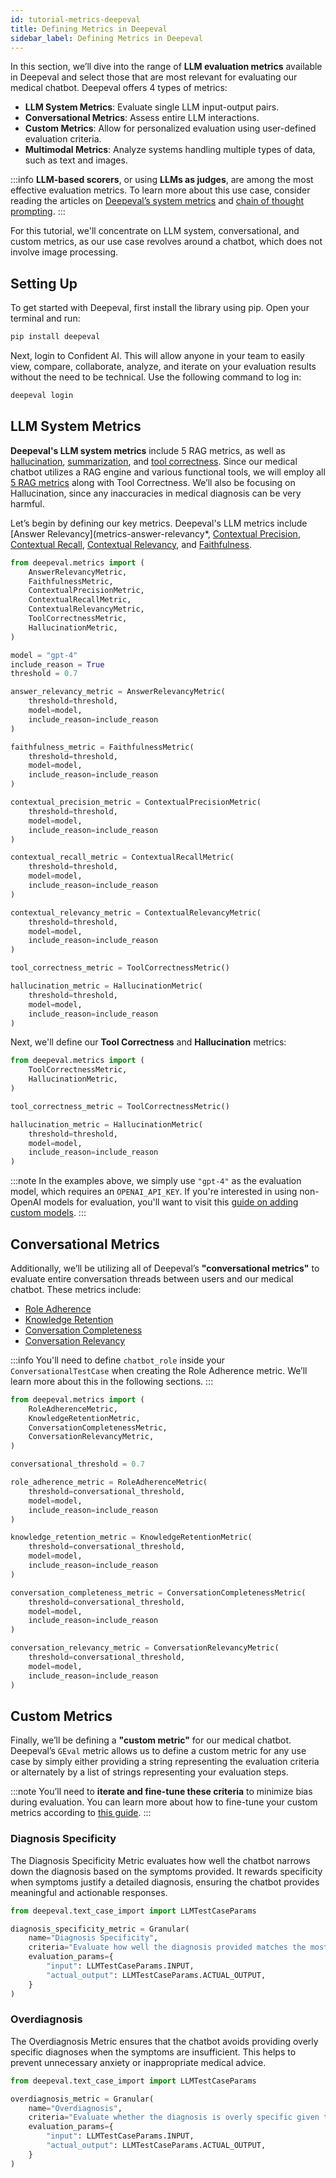 ```yaml
---
id: tutorial-metrics-deepeval
title: Defining Metrics in Deepeval
sidebar_label: Defining Metrics in Deepeval
---
```


In this section, we’ll dive into the range of **LLM evaluation metrics** available in Deepeval and select those that are most relevant for evaluating our medical chatbot. Deepeval offers 4 types of metrics:

- **LLM System Metrics**: Evaluate single LLM input-output pairs.
- **Conversational Metrics**: Assess entire LLM interactions.
- **Custom Metrics**: Allow for personalized evaluation using user-defined evaluation criteria.
- **Multimodal Metrics**: Analyze systems handling multiple types of data, such as text and images.

:::info
**LLM-based scorers**, or using **LLMs as judges**, are among the most effective evaluation metrics. To learn more about this use case, consider reading the articles on [Deepeval’s system metrics](https://www.confident-ai.com) and [chain of thought prompting](https://www.confident-ai.com).
:::

For this tutorial, we'll concentrate on LLM system, conversational, and custom metrics, as our use case revolves around a chatbot, which does not involve image processing.

## Setting Up
To get started with Deepeval, first install the library using pip. Open your terminal and run:

```bash
pip install deepeval
```

Next, login to Confident AI. This will allow anyone in your team to easily view, compare, collaborate, analyze, and iterate on your evaluation results without the need to be technical. Use the following command to log in:

```bash
deepeval login
```

## LLM System Metrics

**Deepeval's LLM system metrics** include 5 RAG metrics, as well as [hallucination](metrics-hallucination), [summarization](metrics-summarization), and [tool correctness](metrics-tool-correctness). Since our medical chatbot utilizes a RAG engine and various functional tools, we will employ all [5 RAG metrics](guides-rag-evaluation) along with Tool Correctness. We’ll also be focusing on Hallucination, since any inaccuracies in medical diagnosis can be very harmful.

Let’s begin by defining our key metrics. Deepeval's LLM metrics include [Answer Relevancy](metrics-answer-relevancy*, [Contextual Precision](metrics-contextual-precision), [Contextual Recall](metrics-contextual-recall), [Contextual Relevancy](metrics-contextual-relevancy), and [Faithfulness](metrics-faithfulness).



```python
from deepeval.metrics import (
    AnswerRelevancyMetric,
    FaithfulnessMetric,
    ContextualPrecisionMetric,
    ContextualRecallMetric,
    ContextualRelevancyMetric,
    ToolCorrectnessMetric,
    HallucinationMetric,
)

model = "gpt-4"
include_reason = True
threshold = 0.7

answer_relevancy_metric = AnswerRelevancyMetric(
    threshold=threshold,
    model=model,
    include_reason=include_reason
)

faithfulness_metric = FaithfulnessMetric(
    threshold=threshold,
    model=model,
    include_reason=include_reason
)

contextual_precision_metric = ContextualPrecisionMetric(
    threshold=threshold,
    model=model,
    include_reason=include_reason
)

contextual_recall_metric = ContextualRecallMetric(
    threshold=threshold,
    model=model,
    include_reason=include_reason
)

contextual_relevancy_metric = ContextualRelevancyMetric(
    threshold=threshold,
    model=model,
    include_reason=include_reason
)

tool_correctness_metric = ToolCorrectnessMetric()

hallucination_metric = HallucinationMetric(
    threshold=threshold,
    model=model,
    include_reason=include_reason
)
```
Next, we'll define our **Tool Correctness** and **Hallucination** metrics: 

```python
from deepeval.metrics import (
    ToolCorrectnessMetric,
    HallucinationMetric,
)

tool_correctness_metric = ToolCorrectnessMetric()

hallucination_metric = HallucinationMetric(
    threshold=threshold,
    model=model,
    include_reason=include_reason
)
```

:::note
In the examples above, we simply use `"gpt-4"` as the evaluation model, which requires an `OPENAI_API_KEY`. If you're interested in using non-OpenAI models for evaluation, you'll want to visit this [guide on adding custom models](guides-using-custom-llms).
:::

## Conversational Metrics

Additionally, we’ll be utilizing all of Deepeval’s **"conversational metrics"** to evaluate entire conversation threads between users and our medical chatbot. These metrics include:

- [Role Adherence](metrics-role-adherence)
- [Knowledge Retention](metrics-knowledge-retention)
- [Conversation Completeness](metrics-conversation-completeness)
- [Conversation Relevancy](metrics-conversation-relevancy)

:::info
You'll need to define `chatbot_role` inside your `ConversationalTestCase` when creating the Role Adherence metric. We’ll learn more about this in the following sections.
:::

```python
from deepeval.metrics import (
    RoleAdherenceMetric,
    KnowledgeRetentionMetric,
    ConversationCompletenessMetric,
    ConversationRelevancyMetric,
)

conversational_threshold = 0.7

role_adherence_metric = RoleAdherenceMetric(
    threshold=conversational_threshold,
    model=model,
    include_reason=include_reason
)

knowledge_retention_metric = KnowledgeRetentionMetric(
    threshold=conversational_threshold,
    model=model,
    include_reason=include_reason
)

conversation_completeness_metric = ConversationCompletenessMetric(
    threshold=conversational_threshold,
    model=model,
    include_reason=include_reason
)

conversation_relevancy_metric = ConversationRelevancyMetric(
    threshold=conversational_threshold,
    model=model,
    include_reason=include_reason
)
```
## Custom Metrics

Finally, we’ll be defining a **"custom metric"** for our medical chatbot. Deepeval’s `GEval` metric allows us to define a custom metric for any use case by simply either providing a string representing the evaluation criteria or alternately by a list of strings representing your evaluation steps.

:::note
You’ll need to **iterate and fine-tune these criteria** to minimize bias during evaluation. You can learn more about how to fine-tune your custom metrics according to [this guide](guides-answer-correctness-metric).
:::


### Diagnosis Specificity

The Diagnosis Specificity Metric evaluates how well the chatbot narrows down the diagnosis based on the symptoms provided. It rewards specificity when symptoms justify a detailed diagnosis, ensuring the chatbot provides meaningful and actionable responses.

```python
from deepeval.text_case_import import LLMTestCaseParams

diagnosis_specificity_metric = Granular(
    name="Diagnosis Specificity",
    criteria="Evaluate how well the diagnosis provided matches the most specific and accurate diagnosis based on the given symptoms.",
    evaluation_params={
        "input": LLMTestCaseParams.INPUT,
        "actual_output": LLMTestCaseParams.ACTUAL_OUTPUT,
    }
)
```

### Overdiagnosis

The Overdiagnosis Metric ensures that the chatbot avoids providing overly specific diagnoses when the symptoms are insufficient. This helps to prevent unnecessary anxiety or inappropriate medical advice.

```python
from deepeval.text_case_import import LLMTestCaseParams

overdiagnosis_metric = Granular(
    name="Overdiagnosis",
    criteria="Evaluate whether the diagnosis is overly specific given the symptoms, avoiding unnecessary precision that could lead to overdiagnosis.",
    evaluation_params={
        "input": LLMTestCaseParams.INPUT,
        "actual_output": LLMTestCaseParams.ACTUAL_OUTPUT,
    }
)
```
